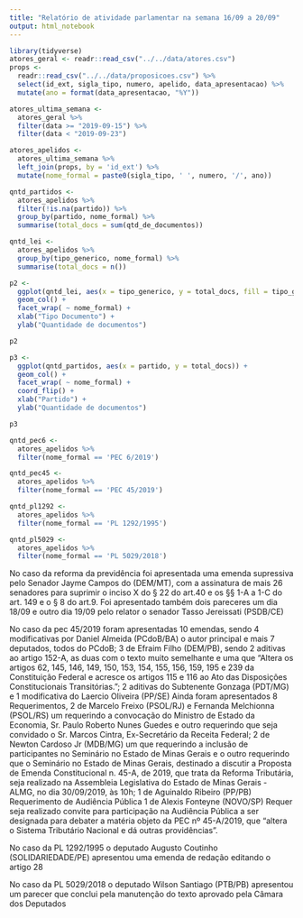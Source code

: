 ```yaml
---
title: "Relatório de atividade parlamentar na semana 16/09 a 20/09"
output: html_notebook
---
```


```r
library(tidyverse)
atores_geral <- readr::read_csv("../../data/atores.csv")
props <- 
  readr::read_csv("../../data/proposicoes.csv") %>% 
  select(id_ext, sigla_tipo, numero, apelido, data_apresentacao) %>% 
  mutate(ano = format(data_apresentacao, "%Y"))

atores_ultima_semana <-
  atores_geral %>%  
  filter(data >= "2019-09-15") %>% 
  filter(data < "2019-09-23")

atores_apelidos <-
  atores_ultima_semana %>% 
  left_join(props, by = 'id_ext') %>% 
  mutate(nome_formal = paste0(sigla_tipo, ' ', numero, '/', ano)) 

qntd_partidos <-
  atores_apelidos %>% 
  filter(!is.na(partido)) %>% 
  group_by(partido, nome_formal) %>% 
  summarise(total_docs = sum(qtd_de_documentos))

qntd_lei <-
  atores_apelidos %>% 
  group_by(tipo_generico, nome_formal) %>% 
  summarise(total_docs = n())

p2 <- 
  ggplot(qntd_lei, aes(x = tipo_generico, y = total_docs, fill = tipo_generico)) +
  geom_col() + 
  facet_wrap( ~ nome_formal) + 
  xlab("Tipo Documento") +
  ylab("Quantidade de documentos")

p2

p3 <-
  ggplot(qntd_partidos, aes(x = partido, y = total_docs)) + 
  geom_col() + 
  facet_wrap( ~ nome_formal) + 
  coord_flip() + 
  xlab("Partido") +
  ylab("Quantidade de documentos")

p3

qntd_pec6 <-
  atores_apelidos %>% 
  filter(nome_formal == 'PEC 6/2019')

qntd_pec45 <-
  atores_apelidos %>% 
  filter(nome_formal == 'PEC 45/2019') 

qntd_pl1292 <-
  atores_apelidos %>% 
  filter(nome_formal == 'PL 1292/1995') 

qntd_pl5029 <-
  atores_apelidos %>% 
  filter(nome_formal == 'PL 5029/2018') 

```
No caso da reforma da previdência foi apresentada uma emenda supressiva pelo Senador Jayme Campos do (DEM/MT), com a assinatura de mais 26 senadores para suprimir o inciso X do § 22 do art.40 e os §§ 1-A a 1-C do art. 149 e o § 8 do art.9.
Foi apresentado também dois pareceres um dia 18/09 e outro dia 19/09 pelo relator o senador Tasso Jereissati (PSDB/CE)

No caso da pec 45/2019 foram apresentadas 10 emendas, 
sendo 4 modificativas por Daniel Almeida (PCdoB/BA) o autor principal e mais 7 deputados, todos do PCdoB;
 3 de Efraim Filho (DEM/PB), sendo 2 aditivas ao artigo 152-A, as duas com o texto muito semelhante e uma que 
“Altera os artigos 62, 145, 146, 149, 150, 153, 154, 155,
156, 159, 195 e 239 da Constituição Federal e acresce os
artigos 115 e 116 ao Ato das Disposições Constitucionais
Transitórias.”; 
2 aditivas do Subtenente Gonzaga (PDT/MG) e 1 modificativa do Laercio Oliveira (PP/SE)
Ainda foram apresentados 8 Requerimentos,
 2 de Marcelo Freixo (PSOL/RJ) e Fernanda Melchionna (PSOL/RS) um requerindo a convocação do Ministro de Estado da Economia, Sr. Paulo Roberto Nunes Guedes e outro requerindo que seja convidado o Sr. Marcos Cintra, Ex-Secretário da Receita Federal; 
2 de Newton Cardoso Jr (MDB/MG) um que requerindo a inclusão de participantes no Seminário no Estado de Minas Gerais e o outro requerindo que o Seminário no Estado de Minas Gerais, destinado a discutir a Proposta de Emenda Constitucional n. 45-A, de 2019, que trata da Reforma Tributária, seja realizado na Assembleia Legislativa do Estado de Minas Gerais - ALMG, no dia 30/09/2019, às 10h; 
1 de Aguinaldo Ribeiro (PP/PB) 	Requerimento de Audiência Pública
1 de Alexis Fonteyne (NOVO/SP) Requer seja realizado convite para participação na Audiência Pública a ser designada para debater a matéria objeto da PEC nº 45-A/2019, que "altera o Sistema Tributário Nacional e dá outras providências".

No caso da PL 1292/1995 o deputado Augusto Coutinho (SOLIDARIEDADE/PE) apresentou uma emenda de redação editando o artigo 28

No caso da PL 5029/2018 o deputado Wilson Santiago (PTB/PB) apresentou um parecer que conclui pela manutenção do texto aprovado pela Câmara dos Deputados
